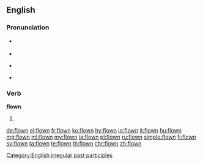 ==English==

===Pronunciation===
* {{a|UK}} {{IPA|/ˈfləʊn/|lang=en}}
* {{rhymes|əʊn|lang=en}}
* {{a|US}} {{IPA|/ˈfloʊn/|lang=en}}
* {{audio|en-us-flown.ogg|Audio (US)|lang=en}}

===Verb===
'''flown'''

# {{past participle of|fly|lang=en}}

[[Category:English irregular past participles]]

[[de:flown]]
[[el:flown]]
[[fr:flown]]
[[ko:flown]]
[[hy:flown]]
[[io:flown]]
[[it:flown]]
[[hu:flown]]
[[mg:flown]]
[[ml:flown]]
[[my:flown]]
[[ja:flown]]
[[pl:flown]]
[[ru:flown]]
[[simple:flown]]
[[fi:flown]]
[[sv:flown]]
[[ta:flown]]
[[te:flown]]
[[th:flown]]
[[chr:flown]]
[[zh:flown]]